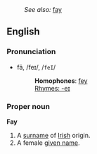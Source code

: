 :''See also:'' [[fay]]
==English==

===Pronunciation===
*fā, /feɪ/, /<tt>feI</tt>/
*:'''Homophones''': [[fey]]
*:[[Rhymes:English:-eɪ|Rhymes: -eɪ]]

===Proper noun===
'''Fay'''
# A [[surname]] of [[Irish]] origin. 
# A female [[given name]].